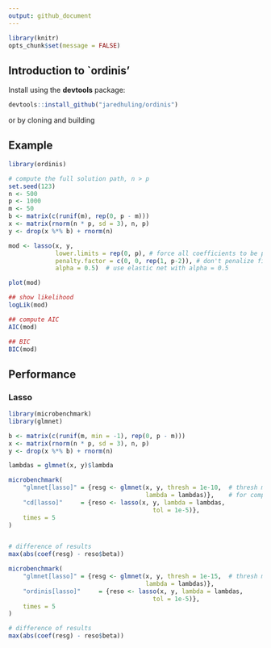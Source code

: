 ```yaml
---
output: github_document
---
```



```r
library(knitr)
opts_chunk$set(message = FALSE)
```


## Introduction to `ordinis'

Install using the **devtools** package:

```r
devtools::install_github("jaredhuling/ordinis")
```

or by cloning and building 

## Example

```r
library(ordinis)

# compute the full solution path, n > p
set.seed(123)
n <- 500
p <- 1000
m <- 50
b <- matrix(c(runif(m), rep(0, p - m)))
x <- matrix(rnorm(n * p, sd = 3), n, p)
y <- drop(x %*% b) + rnorm(n)

mod <- lasso(x, y, 
             lower.limits = rep(0, p), # force all coefficients to be positive
             penalty.factor = c(0, 0, rep(1, p-2)), # don't penalize first two coefficients
             alpha = 0.5)  # use elastic net with alpha = 0.5

plot(mod)

## show likelihood
logLik(mod)

## compute AIC
AIC(mod)

## BIC
BIC(mod)
```

## Performance

### Lasso

```r
library(microbenchmark)
library(glmnet)

b <- matrix(c(runif(m, min = -1), rep(0, p - m)))
x <- matrix(rnorm(n * p, sd = 3), n, p)
y <- drop(x %*% b) + rnorm(n)

lambdas = glmnet(x, y)$lambda

microbenchmark(
    "glmnet[lasso]" = {resg <- glmnet(x, y, thresh = 1e-10,  # thresh must be very small 
                                      lambda = lambdas)},    # for comparable precision
    "cd[lasso]"     = {reso <- lasso(x, y, lambda = lambdas, 
                                        tol = 1e-5)},
    times = 5
)


# difference of results
max(abs(coef(resg) - reso$beta))

microbenchmark(
    "glmnet[lasso]" = {resg <- glmnet(x, y, thresh = 1e-15,  # thresh must be very low for comparable precision
                                      lambda = lambdas)},
    "ordinis[lasso]"     = {reso <- lasso(x, y, lambda = lambdas, 
                                        tol = 1e-5)},
    times = 5
)

# difference of results
max(abs(coef(resg) - reso$beta))


```
